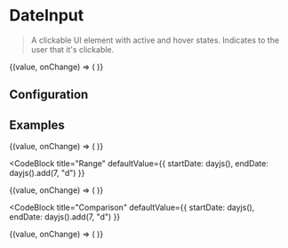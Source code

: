 
# DateInput

> A clickable UI element with active and hover states. Indicates to the user that it's clickable.

<CodeBlock defaultValue={dayjs()}>
  {(value, onChange) => (
    <Date label="Select Date" value={value} onChange={onChange} numMonths={2} withTime/>
  )}
</CodeBlock>

## Configuration

<ConfigBlock of={Date} />

## Examples

<CodeBlock title="Single" defaultValue={dayjs()}>
  {(value, onChange) => (
    <Date label="Select Date" value={value} onChange={onChange} numMonths={2} />
  )}
</CodeBlock>

<CodeBlock
  title="Range"
  defaultValue={{ startDate: dayjs(), endDate: dayjs().add(7, "d") }}
>
  {(value, onChange) => (
    <Date
      label="Select Date"
      value={value}
      onChange={onChange}
      numMonths={2}
      withRange
    />
  )}
</CodeBlock>

<CodeBlock
  title="Comparison"
  defaultValue={{ startDate: dayjs(), endDate: dayjs().add(7, "d") }}
>
  {(value, onChange) => (
    <Date
      label="Select Date"
      value={value}
      onChange={onChange}
      numMonths={2}
      withRange
      withComparison
    />
  )}
</CodeBlock>
